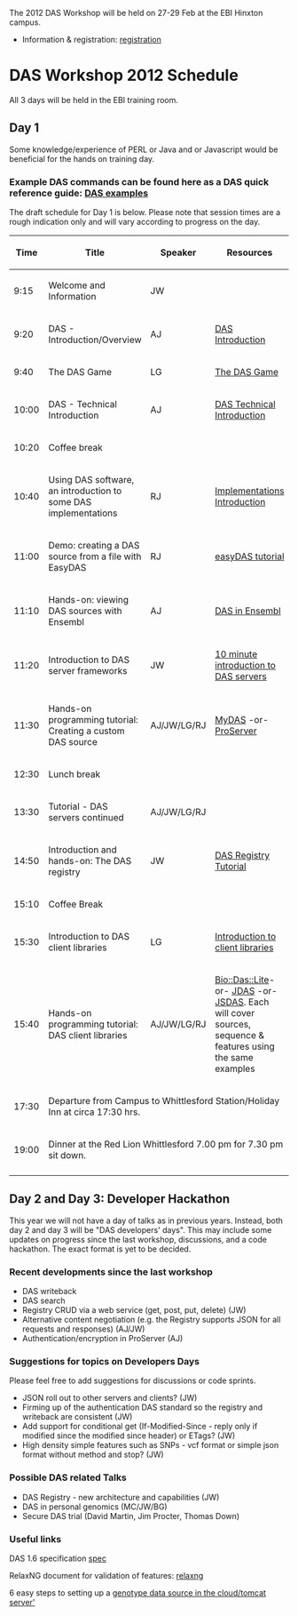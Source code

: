 The 2012 DAS Workshop will be held on 27-29 Feb at the EBI Hinxton campus.
* Information & registration: [http://www.ebi.ac.uk/training/onsite/120227_DAS.html registration]


=DAS Workshop 2012 Schedule=
All 3 days will be held in the EBI training room.
==Day 1==
Some knowledge/experience of PERL or Java and or Javascript would be beneficial for the hands on training day.
===Example DAS commands can be found here as a DAS quick reference guide: [http://www.dasregistry.org/DASCommandExamples.jsp DAS examples]===

The draft schedule for Day 1 is below. Please note that session times are a rough indication only and will vary according to progress on the day.

{| class="wikitable" border="1"
|- style="background:silver"
! width="100px"|Time
! Title
! Speaker
! Resources
|- 
| 9:15
| Welcome and Information
| JW
|
|- 
| 9:20
| DAS - Introduction/Overview
| AJ
| [http://www.ebi.ac.uk/~aj/das_workshop_2012/DAS-Introduction.pptx DAS Introduction]
|-
| 9:40
| The DAS Game
| LG
| [http://www.biotnet.org/training-materials/das-game The DAS Game]
|-
| 10:00
| DAS - Technical Introduction
| AJ
| [http://www.ebi.ac.uk/~aj/das_workshop_2012/DAS-Introduction-Technical.pptx DAS Technical Introduction]
|- style="background:#ffdead;"
| 10:20
| colspan="3" | Coffee break
|-
| 10:40
| Using DAS software, an introduction to some DAS implementations
| RJ
| [http://www.biotnet.org/training-materials/using-das-software-introduction-some-das-implementations Implementations Introduction]
|-
| 11:00
| Demo: creating a DAS source from a file with EasyDAS
| RJ
| [http://code.google.com/p/easydas/wiki/easyDAS_tutorial easyDAS tutorial]
|-
| 11:10
| Hands-on: viewing DAS sources with Ensembl
| AJ
| [http://www.ebi.ac.uk/~aj/das_workshop_2012/ensembl/das-ensembl.html DAS in Ensembl]
|-
| 11:20
| Introduction to DAS server frameworks
| JW
| [http://www.biotnet.org/training-materials/das-servers 10 minute introduction to DAS servers] 
|-
| 11:30
| Hands-on programming tutorial: Creating a custom DAS source
| AJ/JW/LG/RJ
| [http://code.google.com/p/mydas/wiki/Tutorials MyDAS] -or- [http://www.ebi.ac.uk/~aj/das_workshop_2012/proserver/tutorial1.html ProServer]
|- style="background:#ffdead;"
| 12:30
| colspan="3" | Lunch break
|-
| 13:30
| Tutorial - DAS servers continued
| AJ/JW/LG/RJ
|
|-
| 14:50
| Introduction and hands-on: The DAS registry
| JW
| [http://www.biotnet.org/training-materials/short-das-registry-tutorial-basic-knowledge DAS Registry Tutorial] 
|-style="background:#ffdead;"
| 15:10
| colspan="3" | Coffee Break
|-
| 15:30
| Introduction to DAS client libraries
| LG
| [http://www.biotnet.org/sites/biotnet.org/files/documents/40/clientlibraries_das_ws_2012.ppt Introduction to client libraries]
|-
| 15:40
| Hands-on programming tutorial: DAS client libraries
| AJ/JW/LG/RJ
| [http://www.ebi.ac.uk/~aj/das_workshop_2012/daslite/tutorial.html Bio::Das::Lite]-or- [http://code.google.com/p/jdas/wiki/dasWorkshop2012 JDAS] -or- [http://code.google.com/p/jsdas/wiki/tutorial JSDAS]. Each will cover sources, sequence & features using the same examples
|-  
|17:30
| colspan="3" | Departure from Campus to Whittlesford Station/Holiday Inn at circa 17:30 hrs.
|- style="background:#ffdead;"
|19:00
| colspan="3" | Dinner at the Red Lion Whittlesford 7.00 pm for 7.30 pm sit down.

|-
|}

==Day 2 and Day 3: Developer Hackathon==
This year we will not have a day of talks as in previous years. Instead, both day 2 and day 3 will be "DAS developers' days". This may include some updates on progress since the last workshop, discussions, and a code hackathon. The exact format is yet to be decided.

===Recent developments since the last workshop===

* DAS writeback
* DAS search
* Registry CRUD via a web service (get, post, put, delete) (JW)
* Alternative content negotiation (e.g. the Registry supports JSON for all requests and responses) (AJ/JW)
* Authentication/encryption in ProServer (AJ)

===Suggestions for topics on Developers Days===

Please feel free to add suggestions for discussions or code sprints.

* JSON roll out to other servers and clients? (JW)
* Firming up of the authentication DAS standard so the registry and writeback are consistent (JW)
* Add support for conditional get (If-Modified-Since - reply only if modified since the modified since header) or ETags? (JW)
* High density simple features such as SNPs - vcf format or simple json format without method and stop? (JW)

===Possible DAS related Talks===

* DAS Registry - new architecture and capabilities (JW)
* DAS in personal genomics (MC/JW/BG)
* Secure DAS trial (David Martin, Jim Procter, Thomas Down)

===Useful links===
DAS 1.6 specification [http://www.biodas.org/documents/spec-1.6.html spec]

RelaxNG document for validation of features: [http://www.dasregistry.org/validation1.6/features.rng relaxng]

6 easy steps to setting up a [http://biodasman.wordpress.com/2012/01/12/easy-deployment-of-das-server-for-personal-genotype-data-to-the-amazon-cloud/'MyDAS genotype data source in the cloud/tomcat server']
